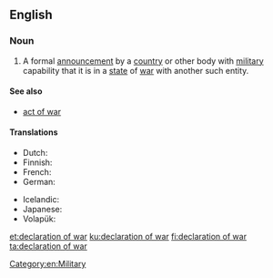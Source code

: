 ==English==

===Noun===
{{wikipedia}}
{{en-noun|head=[[declaration]] of [[war]]|declarations of war}}

# A formal [[announcement]] by a [[country]] or other body with [[military]] capability that it is in a [[state]] of [[war]] with another such entity.

====See also====
* [[act of war]]

====Translations====
{{trans-top|a formal announcement by an entity that it is in a state of war with another entity}}
* Dutch: {{t|nl|oorlogsverklaring|f}}
* Finnish: {{t+|fi|sodanjulistus}}
* French: {{t+|fr|déclaration de guerre|f}}
* German: {{t+|de|Kriegserklärung|f}}
{{trans-mid}}
* Icelandic: {{t|is|Stríðsyfirlýsing|f}}
* Japanese: {{t|ja|宣戦布告|tr=sensen fukoku|sc=Jpan}}
* Volapük: {{t|vo|krigisag}}
{{trans-bottom}}

[[Category:en:Military]]

[[et:declaration of war]]
[[ku:declaration of war]]
[[fi:declaration of war]]
[[ta:declaration of war]]